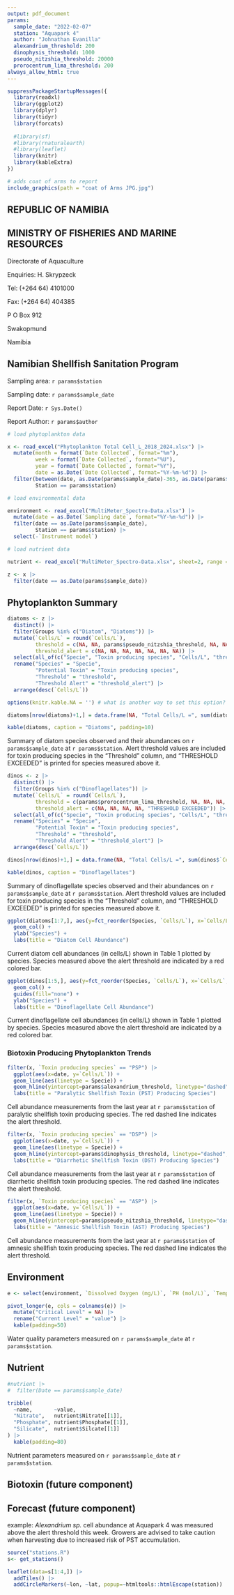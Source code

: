 ```yaml
---
output: pdf_document
params:
  sample_date: "2022-02-07"
  station: "Aquapark 4"
  author: "Johnathan Evanilla"
  alexandrium_threshold: 200
  dinophysis_threshold: 1000
  pseudo_nitzshia_threshold: 20000
  prorocentrum_lima_threshold: 200
always_allow_html: true
---
```


```r
suppressPackageStartupMessages({
  library(readxl)
  library(ggplot2)
  library(dplyr)
  library(tidyr)
  library(forcats)
  
  #library(sf)
  #library(rnaturalearth)
  #library(leaflet)
  library(knitr)
  library(kableExtra)
})
```


```r
# adds coat of arms to report
include_graphics(path = "coat of Arms JPG.jpg")
```


## REPUBLIC OF NAMIBIA

## MINISTRY OF FISHERIES AND MARINE RESOURCES



Directorate of Aquaculture

Enquiries: H. Skrypzeck

Tel: (+264 64) 4101000

Fax: (+264 64) 404385

P O Box 912

Swakopmund

Namibia


## Namibian Shellfish Sanitation Program


Sampling area:  `r params$station`

Sampling date: `r params$sample_date`

Report Date: `r Sys.Date()`

Report Author: `r params$author`





\pagebreak



```r
# load phytoplankton data

x <- read_excel("Phytoplankton Total Cell_L_2018_2024.xlsx") |>
  mutate(month = format(`Date Collected`, format="%m"),
         week = format(`Date Collected`, format="%U"),
         year = format(`Date Collected`, format="%Y"),
         date = as.Date(`Date Collected`, format="%Y-%m-%d")) |>
  filter(between(date, as.Date(params$sample_date)-365, as.Date(params$sample_date)),
         Station == params$station)
```


```r
# load environmental data

environment <- read_excel("MultiMeter_Spectro-Data.xlsx") |>
  mutate(date = as.Date(`Sampling date`, format="%Y-%m-%d")) |>
  filter(date == as.Date(params$sample_date),
         Station == params$station) |>
  select(-`Instrument model`)
```

```r
# load nutrient data

nutrient <- read_excel("MultiMeter_Spectro-Data.xlsx", sheet=2, range = cell_cols("A:E"))
```


```r
z <- x |>
  filter(date == as.Date(params$sample_date))
```



## Phytoplankton Summary

```r
diatoms <- z |>
  distinct() |>
  filter(Groups %in% c("Diatom", "Diatoms")) |>
  mutate(`Cells/L` = round(`Cells/L`),
         threshold = c(NA, NA, params$pseudo_nitzshia_threshold, NA, NA, NA, NA),
         threshold_alert = c(NA, NA, NA, NA, NA, NA, NA)) |>
  select(all_of(c("Specie", "Toxin producing species", "Cells/L", "threshold", "threshold_alert"))) |>
  rename("Species" = "Specie", 
         "Potential Toxin" = "Toxin producing species",
         "Threshold" = "threshold",
         "Threshold Alert" = "threshold_alert") |>
  arrange(desc(`Cells/L`))
```


```r
options(knitr.kable.NA = '') # what is another way to set this option?

diatoms[nrow(diatoms)+1,] = data.frame(NA, "Total Cells/L =", sum(diatoms$`Cells/L`), NA, NA)

kable(diatoms, caption = "Diatoms", padding=10)
```
Summary of diatom species observed and their abundances on `r params$sample_date` at `r params$station`. Alert threshold values are included for toxin producing species in the "Threshold" column, and "THRESHOLD EXCEEDED" is printed for species measured above it. 


```r
dinos <- z |>
  distinct() |>
  filter(Groups %in% c("Dinoflagellates")) |>
  mutate(`Cells/L` = round(`Cells/L`),
         threshold = c(params$prorocentrum_lima_threshold, NA, NA, NA, params$alexandrium_threshold),
         threshold_alert = c(NA, NA, NA, NA, "THRESHOLD EXCEEDED")) |>
  select(all_of(c("Specie", "Toxin producing species", "Cells/L", "threshold", "threshold_alert"))) |>
  rename("Species" = "Specie", 
         "Potential Toxin" = "Toxin producing species",
         "Threshold" = "threshold",
         "Threshold Alert" = "threshold_alert") |>
  arrange(desc(`Cells/L`))
```


```r
dinos[nrow(dinos)+1,] = data.frame(NA, "Total Cells/L =", sum(dinos$`Cells/L`), NA, NA)

kable(dinos, caption = "Dinoflagellates")
```
Summary of dinoflagellate species observed and their abundances on `r params$sample_date` at `r params$station`. Alert threshold values are included for toxin producing species in the "Threshold" column, and "THRESHOLD EXCEEDED" is printed for species measured above it. 


\pagebreak


```r
ggplot(diatoms[1:7,], aes(y=fct_reorder(Species, `Cells/L`), x=`Cells/L`)) + 
  geom_col() +
  ylab("Species") +
  labs(title = "Diatom Cell Abundance")
```
Current diatom cell abundances (in cells/L) shown in Table 1 plotted by species. Species measured above the alert threshold are indicated by a red colored bar. 

```r
ggplot(dinos[1:5,], aes(y=fct_reorder(Species, `Cells/L`), x=`Cells/L`, fill=`Threshold Alert`)) + 
  geom_col() + 
  guides(fill="none") +
  ylab("Species") +
  labs(title = "Dinoflagellate Cell Abundance")
```
Current dinoflagellate cell abundances (in cells/L) shown in Table 1 plotted by species. Species measured above the alert threshold are indicated by a red colored bar. 


\pagebreak




### Biotoxin Producing Phytoplankton Trends


```r
filter(x, `Toxin producing species` == "PSP") |>
  ggplot(aes(x=date, y=`Cells/L`)) +
  geom_line(aes(linetype = Specie)) +
  geom_hline(yintercept=params$alexandrium_threshold, linetype="dashed", color="red") +
  labs(title = "Paralytic Shellfish Toxin (PST) Producing Species")
```

Cell abundance measurements from the last year at `r params$station` of paralytic shellfish toxin producing species. The red dashed line indicates the alert threshold.

```r
filter(x, `Toxin producing species` == "DSP") |>
  ggplot(aes(x=date, y=`Cells/L`)) +
  geom_line(aes(linetype = Specie)) +
  geom_hline(yintercept=params$dinophysis_threshold, linetype="dashed", color="red") +
  labs(title = "Diarrhetic Shellfish Toxin (DST) Producing Species")
```

Cell abundance measurements from the last year at `r params$station` of diarrhetic shellfish toxin producing species. The red dashed line indicates the alert threshold.

```r
filter(x, `Toxin producing species` == "ASP") |>
  ggplot(aes(x=date, y=`Cells/L`)) +
  geom_line(aes(linetype = Specie)) +
  geom_hline(yintercept=params$pseudo_nitzshia_threshold, linetype="dashed", color="red") +
  labs(title = "Amnesic Shellfish Toxin (AST) Producing Species")
```

Cell abundance measurements from the last year at `r params$station` of amnesic shellfish toxin producing species. The red dashed line indicates the alert threshold.




\pagebreak

## Environment

```r
e <- select(environment, `Dissolved Oxygen (mg/L)`, `PH (mol/L)`, `Temperature (°C)`) 

pivot_longer(e, cols = colnames(e)) |>
  mutate("Critical Level" = NA) |>
  rename("Current Level" = "value") |>
  kable(padding=50)
```

Water quality parameters measured on `r params$sample_date` at `r params$station`.

## Nutrient

```r
#nutrient |>
#  filter(Date == params$sample_date)

tribble(
  ~name,       ~value,
  "Nitrate",   nutrient$Nitrate[[1]],
  "Phosphate", nutrient$Phosphate[[1]],
  "Silicate",  nutrient$Silcate[[1]]
) |>
  kable(padding=80)
```

Nutrient parameters measured on `r params$sample_date` at `r params$station`.


## Biotoxin (future component)



## Forecast (future component)

example: *Alexandrium sp.* cell abundance at Aquapark 4 was measured above the alert threshold this week. Growers are advised to take caution when harvesting due to increased risk of PST accumulation. 


```r
source("stations.R")
s<- get_stations()

leaflet(data=s[1:4,]) |> 
  addTiles() |>
  addCircleMarkers(~lon, ~lat, popup=~htmltools::htmlEscape(station))
```

\textcolor{red}{Please note: Some of the phytoplankton from the genera Dinophysis and Pseudo-nitzschia can potentially produce biotoxins. The biotoxin produced by the particular species is indicated in the "Potential Toxin" column, however this does not mean that the toxin is present. Only biotoxin tests can confirm the presence or absence of toxin.}


